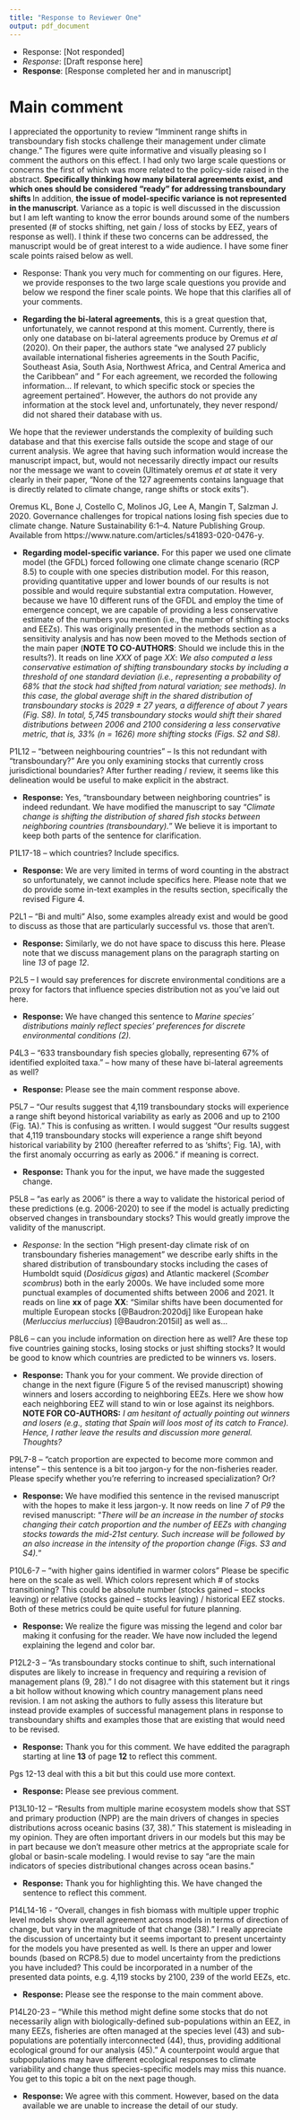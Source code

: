 ```yaml
---
title: "Response to Reviewer One"
output: pdf_document
---
```


- Response: [Not responded] 
- *Response*: [Draft response here] 
- **Response**: [Response completed her and in manuscript] 


# Main comment 

I appreciated the opportunity to review “Imminent range shifts in transboundary fish stocks challenge their management under climate change.” The figures were quite informative and visually pleasing so I comment the authors on this effect. I had only two large scale questions or concerns the first of which was more related to the policy-side raised in the abstract. **Specifically thinking how many bilateral agreements exist, and which ones should be considered “ready” for addressing transboundary shifts ** In addition, **the issue of model-specific variance is not represented in the manuscript**. Variance as a topic is well discussed in the discussion but I am left wanting to know the error bounds around some of the numbers presented (# of stocks shifting, net gain / loss of stocks by EEZ, years of response as well). I think if these two concerns can be addressed, the manuscript would be of great interest to a wide audience. I have some finer scale points raised below as well.

- Response: Thank you very much for commenting on our figures. Here, we provide responses to the two large scale questions you provide and below we respond the finer scale points. We hope that this clarifies all of your comments. 

 - **Regarding the bi-lateral agreements**, this is a great question that, unfortunately, we cannot respond at this moment. Currently, there is only one database on bi-lateral agreements produce by Oremus *et al* (2020). On their paper, the authors state "we analysed 27 publicly available international fisheries agreements in the South Pacific, Southeast Asia, South Asia, Northwest Africa, and Central America and the Caribbean" and " For each agreement, we recorded the following information... If relevant, to which specific stock or species the agreement pertained". However, the authors do not provide any information at the stock level and, unfortunately, they never respond/ did not shared their database with us.

We hope that the reviewer understands the complexity of building such database and that this exercise falls outside the scope and stage of our current analysis. We agree that having such information would increase the manuscript impact, but, would not necessarily directly impact our results nor the message we want to covein (Ultimately oremus *et at* state it very clearly in their paper, "None of the 127 agreements contains language that is directly related to climate change, range shifts or stock exits").

Oremus KL, Bone J, Costello C, Molinos JG, Lee A, Mangin T, Salzman J. 2020. Governance challenges for tropical nations losing fish species due to climate change. Nature Sustainability 6:1–4. Nature Publishing Group. Available from https://www.nature.com/articles/s41893-020-0476-y.

 - **Regarding model-specific variance.** For this paper we used one climate model (the GFDL) forced following one climate change scenario (RCP 8.5) to couple with one species distribution model. For this reason, providing quantitative upper and lower bounds of our results is not possible and would require substantial extra computation. However, because we have 10 different runs of the GFDL and employ the time of emergence concept, we are capable of providing a less conservative estimate of the numbers you mention (i.e., the number of shifting stocks and EEZs). This was originally presented in the methods section as a sensitivity analysis and has now been moved to the Methods section of the main paper (**NOTE TO CO-AUTHORS**: Should we include this in the results?). It reads on line *XXX* of page *XX*: *We also computed a less conservative estimation of shifting transboundary stocks by including a threshold of one standard deviation (i.e., representing a probability of 68% that the stock had shifted from natural variation; see methods). In this case, the global average shift in the shared distribution of transboundary stocks is 2029 $\pm$ 27 years, a difference of about 7 years (Fig. S8). In total, 5,745 transboundary stocks would shift their shared distributions between 2006 and 2100 considering a less conservative metric, that is, 33% (n = 1626) more shifting stocks (Figs. S2 and S8).*


P1L12 – “between neighbouring countries” – Is this not redundant with “transboundary?” Are you only examining stocks that currently cross jurisdictional boundaries? After further reading / review, it seems like this delineation would be useful to make explicit in the abstract.

- **Response:** Yes, "transboundary between neighboring countries” is indeed redundant. We have modified the manuscript to say "*Climate change is shifting the distribution of shared fish stocks between neighboring countries (transboundary).*" We believe it is important to keep both parts of the sentence for clarification.


P1L17-18 – which countries? Include specifics.

- **Response:** We are very limited in terms of word counting in the abstract so unfortunately, we cannot include specifics here. Please note that we do provide some in-text examples in the results section, specifically the revised Figure 4.

P2L1 – “Bi and multi” Also, some examples already exist and would be good to discuss as those that are particularly successful vs. those that aren’t.

- **Response:** Similarly, we do not have space to discuss this here. Please note that we discuss management plans on the paragraph starting on line *13* of page *12*.

P2L5 – I would say preferences for discrete environmental conditions are a proxy for factors that influence species distribution not as you’ve laid out here.

- **Response:** We have changed this sentence to *Marine species’ distributions mainly reflect species’ preferences for discrete environmental conditions (2).*

P4L3 – “633 transboundary fish species globally, representing 67% of identified exploited taxa.” – how many of these have bi-lateral agreements as well?

- **Response:** Please see the main comment response above. 

P5L7 – “Our results suggest that 4,119 transboundary stocks will experience a range shift beyond historical variability as early as 2006 and up to 2100 (Fig. 1A).” This is confusing as written. I would suggest “Our results suggest that 4,119 transboundary stocks will experience a range shift beyond historical variability by 2100 (hereafter referred to as ‘shifts’; Fig. 1A), with the first anomaly occurring as early as 2006.” if meaning is correct.

- **Response:** Thank you for the input, we have made the suggested change. 

P5L8 – “as early as 2006” is there a way to validate the historical period of these predictions (e.g. 2006-2020) to see if the model is actually predicting observed changes in transboundary stocks? This would greatly improve the validity of the manuscript.

- *Response:* In the section "High present-day climate risk of on transboundary fisheries management" we describe early shifts in the shared distribution of transboundary stocks including the cases of Humboldt squid (*Dosidicus gigas*) and Atlantic mackerel (*Scomber scombrus*) both in the early 2000s. We have included some more punctual examples of documented shifts between 2006 and 2021. It reads on line **xx** of page **XX**: "Similar shifts have been documented for multiple European stocks [@Baudron:2020dj] like European hake (*Merluccius merluccius*) [@Baudron:2015il] as well as...


P8L6 – can you include information on direction here as well? Are these top five countries gaining stocks, losing stocks or just shifting stocks? It would be good to know which countries are predicted to be winners vs. losers.

- **Response:** Thank you for your comment. We provide direction of change in the next figure (Figure 5 of the revised manuscript) showing winners and losers according to neighboring EEZs. Here we show how each neighboring EEZ will stand to win or lose against its neighbors. **NOTE FOR CO-AUTHORS:** *I am hesitant of actually pointing out winners and losers (e.g., stating that Spain will loos most of its catch to France). Hence, I rather leave the results and discussion more general. Thoughts?*

P9L7-8 – “catch proportion are expected to become more common and intense” – this sentence is a bit too jargon-y for the non-fisheries reader. Please specify whether you’re referring to increased specialization? Or?

- **Response:** We have modified this sentence in the revised manuscript with the hopes to make it less jargon-y. It now reeds on line *7* of *P9* the revised manuscript: "*There will be an increase in the number of stocks changing their catch proportion and the number of EEZs with changing stocks towards the mid-21st century. Such increase will be followed by an also increase in the intensity of the proportion change (Figs. S3 and S4).*" 

P10L6-7 – “with higher gains identified in warmer colors” Please be specific here on the scale as well. Which colors represent which # of stocks transitioning? This could be absolute number (stocks gained – stocks leaving) or relative (stocks gained – stocks leaving) / historical EEZ stocks. Both of these metrics could be quite useful for future planning.

- **Response:** We realize the figure was missing the legend and color bar making it confusing for the reader. We have now included the legend explaining the legend and color bar.

P12L2-3 – “As transboundary stocks continue to shift, such international disputes are likely to increase in frequency and requiring a revision of management plans (9, 28).” I do not disagree with this statement but it rings a bit hollow without knowing which country management plans need revision. I am not asking the authors to fully assess this literature but instead provide examples of successful management plans in response to transboundary shifts and examples those that are existing that would need to be revised.

- **Response:** Thank you for this comment. We have eddited the paragraph starting at line **13** of page **12** to reflect this comment. 

Pgs 12-13 deal with this a bit but this could use more context.

- **Response:** Please see previous comment.

P13L10-12 – “Results from multiple marine ecosystem models show that SST and primary production (NPP) are the main drivers of changes in species distributions across oceanic basins (37, 38).” This statement is misleading in my opinion. They are often important drivers in our models but this may be in part because we don’t measure other metrics at the appropriate scale for global or basin-scale modeling. I would revise to say “are the main indicators of species distributional changes across ocean basins.”

- **Response:** Thank you for highlighting this. We have changed the sentence to reflect this comment.

P14L14-16 - “Overall, changes in fish biomass with multiple upper trophic level models show overall agreement across models in terms of direction of change, but vary in the magnitude of that change (38).” I really appreciate the discussion of uncertainty but it seems important to present uncertainty for the models you have presented as well. Is there an upper and lower bounds (based on RCP8.5) due to model uncertainty from the predictions you have included? This could be incorporated in a number of the presented data points, e.g. 4,119 stocks by 2100, 239 of the world EEZs, etc.

- **Response:**  Please see the response to the main comment above. 

P14L20-23 – “While this method might define some stocks that do not necessarily align with biologically-defined sub-populations within an EEZ, in many EEZs, fisheries are often managed at the species level (43) and sub-populations are potentially interconnected (44), thus, providing additional ecological ground for our analysis (45).” A counterpoint would argue that subpopulations may have different ecological responses to climate variability and change thus species-specific models may miss this nuance. You get to this topic a bit on the next page though.

- **Response:** We agree with this comment. However, based on the data available we are unable to increase the detail of our study.